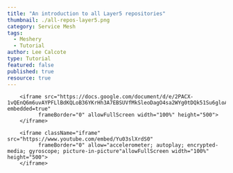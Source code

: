 ```yaml
---
title: "An introduction to all Layer5 repositories"
thumbnail: ./all-repos-layer5.png
category: Service Mesh
tags: 
  - Meshery
  - Tutorial
author: Lee Calcote
type: Tutorial
featured: false
published: true
resource: true
---
```



<ResourcesWrapper> 
        
        <iframe src="https://docs.google.com/document/d/e/2PACX-1vQEnQ6m6uvAYPFLlBdKQLoB36YKrHh3A7EBSUVfMkSleoDagO4sa2WYg0tDQk51Su6gloAwHUhijO6W/pub?embedded=true"	
              frameBorder="0" allowFullScreen width="100%" height="500">	
        </iframe>
      
        <iframe className="iframe" src="https://www.youtube.com/embed/Yu03slXrdS0"
              frameBorder="0" allow="accelerometer; autoplay; encrypted-media; gyroscope; picture-in-picture"allowFullScreen width="100%" height="500">
        </iframe>
</ResourcesWrapper>
